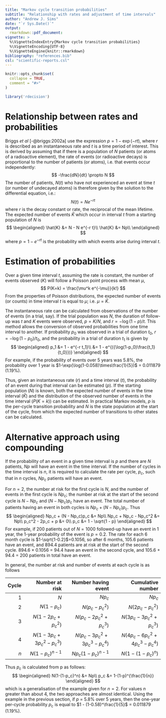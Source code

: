 ```yaml
---
title: "Markov cycle transition probabilities"
subtitle: "Relationship with rates and adjustment of time intervals"
author: "Andrew J. Sims"
date: "`r Sys.Date()`"
output: 
  rmarkdown::pdf_document:
vignette: >
  %\VignetteIndexEntry{Markov cycle transition probabilities}
  %\VignetteEncoding{UTF-8}
  %\VignetteEngine{knitr::rmarkdown}
bibliography: "references.bib"
csl: "scientific-reports.csl"
---
```

```r
knitr::opts_chunk$set(
  collapse = TRUE,
  comment = "#>"
)
```

```r
library('rdecision')
```


# Relationship between rates and probabilities
Briggs *et al* [-@briggs:2002a] use the expression $p = 1-\exp(-rt)$, 
where $r$ is described as
an instantaneous rate and $t$ is a time period of interest. This is derived by
assuming that if there is a population of $N$ patients (or atoms of a radioactive
element), the rate of events (or radioactive decays) is proportional to the
number of patients (or atoms), i.e. that events occur independently:
$$
-\frac{dN}{dt} \propto N
$$
The number of patients, $N(t)$ who have not experienced an event at time $t$ (or number
of undecayed atoms) is therefore given by the solution to the differential
equation, i.e.:
$$
N(t) = N e^{-r t}
$$
where $r$ is the decay constant or rate, the reciprocal of the mean lifetime. 
The expected number of events $\hat{K}$ which occur in interval $t$ from a starting
population of $N$ is
$$
\begin{aligned}
\hat{K} &= N - N e^{-r t}\\
\hat{K} &= Np\\
\end{aligned}
$$
where $p = 1-e^{-r t}$ is the probability with which events arise during 
interval $t$. 

# Estimation of probabilities
Over a given time interval $t$, assuming the rate is constant, the number of 
events observed ($K$) will follow a Poisson point process with mean
$\mu$,
$$
P(K=k) = \frac{\mu^k e^{-\mu}}{k!}
$$
From the properties of Poisson distributions, the expected number of events 
(or counts) in time interval $t$ is equal to $\mu$; i.e. $\mu = \hat{K}$.

The instantaneous rate can be calculated from observations of the number
of events (in a trial, say). If the trial population was $N$, the duration
of follow-up was $t$ and $K$ events were observed, $p = K/N$, and
$r = -\log(1-p)/t$. This method allows the conversion of observed
probabilities from one time interval to another. If probability $p_0$ was
observed in a trial of duration $t_0$, $r = -\log(1-p_0)/t_0$, and
the probability in a trial of duration $t_1$ is given by
$$
\begin{aligned}
p_1 &= 1 - e^{-r t_1}\\
    &= 1 - e^{({\log(1-p_0)\frac{t_1}{t_0}})}
\end{aligned}
$$
For example, if the probability of events over 5 years was 5.8%, the 
probability over 1 year is $1-\exp(\log(1-0.058)\times\frac{1}{5})$
= 0.011879 (1.19%). 

Thus, given an instantaneous rate ($r$) and a time interval ($t$),
the probability of an event during that interval can be estimated ($p$). If
the starting population ($N$) is known, both the expected number of events
in the time interval ($\hat{K}$) and the distribution of the observed
number of events in the time interval ($P(K=k)$) can be estimated. In 
practical Markov models, $p$ is the per-cycle transition probability
and $N$ is the state population at the start of the cycle, from which
the expected number of transitions to other states can be calculated.

# Alternative approach using compounding
If the probability of an event in a given time interval is $p$ and there 
are $N$ patients, $Np$ will have an event in the time interval. If the number of cycles 
in the time interval is $n$, it is required to calculate the rate per cycle, $p_c$, such 
that in $n$ cycles, $Np_c$ patients will have an event. 

For $n=2$, the number at risk for the first cycle is $N$, and the number of 
events in the first cycle is $Np_c$; the number at risk at the start of the
second cycle is $N - Np_c$ and $(N - Np_c)p_c$ have an event. The total number
of patients having an event in both cycles is $Np_c + (N - Np_c)p_c$. Thus
$$
\begin{aligned}
Np_c + (N - Np_c)p_c &= Np\\
Np_c + Np_c - Np_c^2 &= Np\\
p_c^2 - 2p_c + p &= 0\\
p_c &= 1 - \sqrt{1 - p}
\end{aligned}
$$
For example, if 200 patients out of $N=1000$ followed-up have an event in 1 year, 
the 1-year probability of the event is $p=0.2$. The rate for each 6 month cycle is
$1-\sqrt{1-0.2}$=0.1056, so after 6 months, 105.6 patients have an event, and 894.4
patients are at risk at the start of the second cycle. 894.6 $\times$ 0.1056 = 94.4 have an
event in the second cycle, and 105.6 + 94.4 = 200 patients in total have an event.

In general, the number at risk and number of events at each cycle is as follows

|Cycle|Number at risk          |Number having event         |Cumulative number            |
|----:|-----------------------:|---------------------------:|----------------------------:|
|1    |$N$                     |$Np_c$                      |$Np_c$                       |
|2    |$N(1-p_c)$              |$N(p_c-p_c^2)$              |$N(2p_c-p_c^2)$              |
|3    |$N(1-2p_c+p_c^2)$       |$N(p_c-2p_c^2+p_c^3)$       |$N(3p_c-3p_c^2+p_c^3)$       | 
|4    |$N(1-3p_c+3p_c^2-p_c^3)$|$N(p_c-3p_c^2+3p_c^3-p_c^4)$|$N(4p_c-6p_c^2+4p_c^3-p_c^4)$|
|$n$  |$N(1-p_c)^{n-1}$        |$Np_c(1-p_c)^{n-1}$         |$N(1-(1-p_c)^n)$             |

Thus $p_c$ is calculated from p as follows:
$$
\begin{aligned}
N(1-(1-p_c)^n) &= Np\\
p_c &= 1-(1-p)^{\frac{1}{n}}
\end{aligned}
$$
which is a generalisation of the example given for $n=2$. For values $n$ greater than
about 4, the two approaches are almost identical. Using the example in the previous
section, if $p$ = 5.8% over 5 years, then the one-year per-cycle probability $p_c$
is equal to $1 - (1-0.58)^\frac{1}{5}$ = 0.011879 (1.19%).

